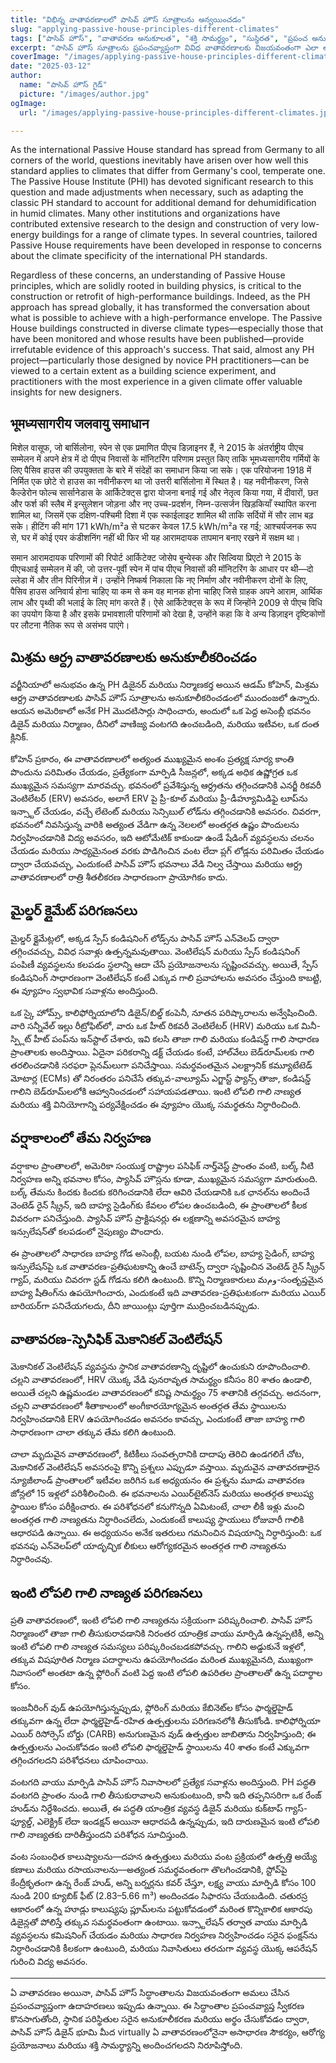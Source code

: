 ```yaml
---
title: "విభిన్న వాతావరణాలలో పాసివ్ హౌస్ సూత్రాలను అన్వయించడం"
slug: "applying-passive-house-principles-different-climates"
tags: ["పాసివ్ హౌస్", "వాతావరణ అనుకూలత", "శక్తి సామర్థ్యం", "సుస్థిరత", "ప్రపంచ అనువర్తనం"]
excerpt: "పాసివ్ హౌస్ సూత్రాలను ప్రపంచవ్యాప్తంగా వివిధ వాతావరణాలకు విజయవంతంగా ఎలా అనుకూలీకరించవచ్చో తెలుసుకోండి, ఏ వాతావరణంలోనైనా సౌకర్యం మరియు సమర్థతను నిర్వహించడానికి వాస్తవ ప్రపంచ ఉదాహరణలు మరియు ప్రాయోగిక పరిష్కారాలతో."
coverImage: "/images/applying-passive-house-principles-different-climates.jpg"
date: "2025-03-12"
author:
  name: "పాసివ్ హౌస్ గైడ్"
  picture: "/images/author.jpg"
ogImage:
  url: "/images/applying-passive-house-principles-different-climates.jpg"

---
```

As the international Passive House standard has spread from Germany to all corners of the world, questions inevitably have arisen over how well this standard applies to climates that differ from Germany's cool, temperate one. The Passive House Institute (PHI) has devoted significant research to this question and made adjustments when necessary, such as adapting the classic PH standard to account for additional demand for dehumidification in humid climates. Many other institutions and organizations have contributed extensive research to the design and construction of very low-energy buildings for a range of climate types. In several countries, tailored Passive House requirements have been developed in response to concerns about the climate specificity of the international PH standards.

Regardless of these concerns, an understanding of Passive House principles, which are solidly rooted in building physics, is critical to the construction or retrofit of high-performance buildings. Indeed, as the PH approach has spread globally, it has transformed the conversation about what is possible to achieve with a high-performance envelope. The Passive House buildings constructed in diverse climate types—especially those that have been monitored and whose results have been published—provide irrefutable evidence of this approach's success. That said, almost any PH project—particularly those designed by novice PH practitioners—can be viewed to a certain extent as a building science experiment, and practitioners with the most experience in a given climate offer valuable insights for new designers.
## भूमध्यसागरीय जलवायु समाधान

मिशेल वासूफ, जो बार्सिलोना, स्पेन से एक प्रमाणित पीएच डिज़ाइनर हैं, ने 2015 के अंतर्राष्ट्रीय पीएच सम्मेलन में अपने क्षेत्र में दो पीएच निवासों के मॉनिटरिंग परिणाम प्रस्तुत किए ताकि भूमध्यसागरीय गर्मियों के लिए पैसिव हाउस की उपयुक्तता के बारे में संदेहों का समाधान किया जा सके। एक परियोजना 1918 में निर्मित एक छोटे रो हाउस का नवीनीकरण था जो उत्तरी बार्सिलोना में स्थित है। यह नवीनीकरण, जिसे कैल्डेरोन फोल्च सार्सानेडास के आर्किटेक्ट्स द्वारा योजना बनाई गई और नेतृत्व किया गया, में दीवारों, छत और फर्श की स्लैब में इन्सुलेशन जोड़ना और नए उच्च-प्रदर्शन, निम्न-उत्सर्जन खिड़कियाँ स्थापित करना शामिल था, जिसमें एक दक्षिण-पश्चिमी दिशा में एक स्काईलाइट शामिल थी ताकि सर्दियों में सौर लाभ बढ़ सके। हीटिंग की मांग 171 kWh/m²a से घटकर केवल 17.5 kWh/m²a रह गई; आश्चर्यजनक रूप से, घर में कोई एयर कंडीशनिंग नहीं थी फिर भी यह आरामदायक तापमान बनाए रखने में सक्षम था।

समान आरामदायक परिणामों की रिपोर्ट आर्किटेक्ट जोसेप बुन्येस्क और सिल्विया प्रिएटो ने 2015 के पीएचआई सम्मेलन में की, जो उत्तर-पूर्वी स्पेन में पांच पीएच निवासों की मॉनिटरिंग के आधार पर थी—दो ल्लेडा में और तीन पिरिनीज़ में। उन्होंने निष्कर्ष निकाला कि नए निर्माण और नवीनीकरण दोनों के लिए, पैसिव हाउस अनिवार्य होना चाहिए या कम से कम वह मानक होना चाहिए जिसे ग्राहक अपने आराम, आर्थिक लाभ और पृथ्वी की भलाई के लिए मांग करते हैं। ऐसे आर्किटेक्ट्स के रूप में जिन्होंने 2009 से पीएच विधि का उपयोग किया है और इसके प्रभावशाली परिणामों को देखा है, उन्होंने कहा कि वे अन्य डिज़ाइन दृष्टिकोणों पर लौटना नैतिक रूप से असंभव पाएंगे।
## మిశ్రమ ఆర్ద్ర వాతావరణాలకు అనుకూలీకరించడం

వర్జీనియాలో అనుభవం ఉన్న PH డిజైనర్ మరియు నిర్మాణకర్త అయిన ఆడమ్ కోహెన్, మిశ్రమ ఆర్ద్ర వాతావరణాలకు పాసివ్ హౌస్ సూత్రాలను అనుకూలీకరించడంలో ముందంజలో ఉన్నారు. ఆయన అమెరికాలో అనేక PH మొదటిసార్లు సాధించారు, అందులో ఒక పెద్ద అసెంబ్లీ భవనం డిజైన్ మరియు నిర్మాణం, దీనిలో వాణిజ్య వంటగది ఉంచబడింది, మరియు ఇటీవల, ఒక దంత క్లినిక్.

కోహెన్ ప్రకారం, ఈ వాతావరణాలలో అత్యంత ముఖ్యమైన అంశం ప్రత్యక్ష సూర్య కాంతి పొందును పరిమితం చేయడం, ప్రత్యేకంగా మార్పిడి సీజన్లలో, అక్కడ అధిక ఉష్ణోగ్రత ఒక ముఖ్యమైన సమస్యగా మారవచ్చు. భవనంలో ప్రవేశిస్తున్న ఆర్ద్రతను తగ్గించడానికి ఎనర్జీ రికవరీ వెంటిలేటర్ (ERV) అవసరం, అలాగే ERV పై ప్రీ-కూల్ మరియు ప్రీ-డీహ్యూమిడిఫై లూప్‌ను ఇన్స్టాల్ చేయడం, వచ్చే లేటెంట్ మరియు సెన్సిబుల్ లోడ్‌ను తగ్గించడానికి అవసరం. చివరగా, భవనంలో నివసిస్తున్న వారికి అత్యంత వేడిగా ఉన్న నెలలలో అంతర్గత ఉష్ణం పొందులను నిర్వహించడానికి విద్య అవసరం, ఇది ఆటోమేటిక్ కాకుండా ఉండే షేడింగ్ వ్యవస్థలను చలనం చేయడం మరియు సాధ్యమైనంత వరకు పొడిగించిన వంట లేదా ప్లగ్ లోడ్లను పరిమితం చేయడం ద్వారా చేయవచ్చు, ఎందుకంటే పాసివ్ హౌస్ భవనాలు వేడి నిల్వ చేస్తాయి మరియు ఆర్ద్ర వాతావరణాలలో రాత్రి శీతలీకరణ సాధారణంగా ప్రాయోగికం కాదు.
## మైల్డర్ క్లైమేట్ పరిగణనలు

మైల్డర్ క్లైమేట్లలో, అక్కడ స్పేస్ కండిషనింగ్ లోడ్స్‌ను పాసివ్ హౌస్ ఎన్‌వెలప్ ద్వారా తగ్గించవచ్చు, వివిధ సవాళ్లు ఉత్పన్నమవుతాయి. వెంటిలేషన్ మరియు స్పేస్ కండిషనింగ్ పంపిణీ వ్యవస్థలను కలపడం స్థలాన్ని ఆదా చేసే ప్రయోజనాలను సృష్టించవచ్చు. అయితే, స్పేస్ కండిషనింగ్ సాధారణంగా వెంటిలేషన్ కంటే ఎక్కువ గాలి ప్రవాహాలను అవసరం చేస్తుంది కాబట్టి, ఈ వ్యూహం స్వభావిక సవాళ్లను అందిస్తుంది.

ఒక స్కై హోమ్స్, కాలిఫోర్నియాలోని డిజైన్/బిల్డ్ కంపెనీ, నూతన పరిష్కారాలను అన్వేషించింది. వారి సన్నీవేల్ ఇల్లు రీట్రోఫిట్‌లో, వారు ఒక హీట్ రికవరీ వెంటిలేటర్ (HRV) మరియు ఒక మినీ-స్ప్లిట్ హీట్ పంప్‌ను ఇన్‌స్టాల్ చేశారు, ఇవి కలసి తాజా గాలి మరియు కండిషన్డ్ గాలి సాధారణ ప్రాంతాలకు అందిస్తాయి. ఏదైనా పరికరాన్ని డక్ట్ చేయడం కంటే, హాల్‌వేలు బెడ్‌రూమ్‌లకు గాలి తరలించడానికి సరఫరా ప్లెనమ్‌లుగా పనిచేస్తాయి. సమర్థవంతమైన ఎలక్ట్రానిక్ కమ్యూటేటెడ్ మోటార్ల (ECMs) తో నిరంతరం పనిచేసే తక్కువ-వాల్యూమ్ ఎగ్జాస్ట్ ఫ్యాన్స్ తాజా, కండిషన్డ్ గాలిని బెడ్‌రూమ్‌లలోకి ఆహ్వానించడంలో సహాయపడతాయి. ఇంటి లోపలి గాలి నాణ్యత మరియు శక్తి వినియోగాన్ని పర్యవేక్షించడం ఈ వ్యూహం యొక్క సమర్థతను నిర్ధారించింది.
## వర్షాకాలంలో తేమ నిర్వహణ

వర్షాకాల ప్రాంతాలలో, అమెరికా సంయుక్త రాష్ట్రాల పసిఫిక్ నార్త్‌వెస్ట్ ప్రాంతం వంటి, బల్క్ నీటి నిర్వహణ అన్ని భవనాల కోసం, ప్యాసివ్ హౌస్లను కూడా, ముఖ్యమైన సమస్యగా మారుతుంది. బల్క్ తేమను కిందకు కిందకు కరిగించడానికి లేదా ఆవిరి చేయడానికి ఒక ఛానల్‌ను అందించే వెంటెడ్ రైన్ స్క్రీన్, ఇది బాహ్య సైడింగ్‌కు కేవలం లోపల ఉంచబడింది, ఈ ప్రాంతాలలో కీలక వివరంగా పనిచేస్తుంది. ప్యాసివ్ హౌస్ ప్రాక్టిషనర్లు ఈ లక్షణాన్ని అవసరమైన బాహ్య ఇన్సులేషన్‌తో కలపడంలో నైపుణ్యం పొందారు.

ఈ ప్రాంతాలలో సాధారణ బాహ్య గోడ అసెంబ్లీ, బయట నుండి లోపల, బాహ్య సైడింగ్, బాహ్య ఇన్సులేషన్‌పై ఒక వాతావరణ-ప్రతిఘటకాన్ని ఉంచే బాటెన్స్ ద్వారా సృష్టించిన వెంటెడ్ రైన్ స్క్రీన్ గ్యాప్, మరియు చివరగా స్టడ్ గోడను కలిగి ఉంటుంది. కొన్ని నిర్మాణకారులు మوم-సంతృప్తమైన బాహ్య షీతింగ్‌ను ఉపయోగించారు, ఎందుకంటే ఇది వాతావరణ-ప్రతిఘటకంగా మరియు ఎయిర్ బారియర్‌గా పనిచేయగలదు, దీని జాయింట్లు పూర్తిగా ముద్రించబడినప్పుడు.

## వాతావరణ-స్పెసిఫిక్ మెకానికల్ వెంటిలేషన్

మెకానికల్ వెంటిలేషన్ వ్యవస్థను స్థానిక వాతావరణాన్ని దృష్టిలో ఉంచుకుని రూపొందించాలి. చల్లని వాతావరణంలో, HRV యొక్క వేడి పునరావృత సామర్థ్యం కనీసం 80 శాతం ఉండాలి, అయితే చల్లని ఉష్ణమండల వాతావరణంలో కనిష్ట సామర్థ్యం 75 శాతానికి తగ్గవచ్చు. అదనంగా, చల్లని వాతావరణంలో శీతాకాలంలో అంగీకారయోగ్యమైన అంతర్గత తేమ స్థాయిలను నిర్వహించడానికి ERV ఉపయోగించడం అవసరం కావచ్చు, ఎందుకంటే తాజా బాహ్య గాలి సాధారణంగా చాలా తక్కువ తేమ కలిగి ఉంటుంది.

చాలా మృదువైన వాతావరణంలో, కిటికీలు సంవత్సరానికి దాదాపు తెరిచి ఉండగలిగే చోట, మెకానికల్ వెంటిలేషన్ అవసరంపై కొన్ని ప్రశ్నలు ఎప్పుడూ వస్తాయి. మృదువైన వాతావరణాలైన న్యూజీలాండ్ ప్రాంతాలలో ఇటీవల జరిగిన ఒక అధ్యయనం ఈ ప్రశ్నను మూడు వాతావరణ జోన్లలో 15 ఇళ్లలో పరిశీలించింది. ఈ భవనాలను ఎయిర్‌టైట్‌నెస్ మరియు అంతర్గత కాలుష్య స్థాయిల కోసం పరీక్షించారు. ఈ పరిశోధనలో కనుగొన్నది ఏమిటంటే, చాలా లీకీ ఇళ్లు మంచి అంతర్గత గాలి నాణ్యతను నిర్ధారించలేదు, ఎందుకంటే కాలుష్య స్థాయులు రోజువారీ గాలికి ఆధారపడి ఉన్నాయి. ఈ అధ్యయనం అనేక ఇతరులు గమనించిన విషయాన్ని నిర్ధారిస్తుంది: ఒక భవనపు ఎన్‌వెలప్‌లో యాదృచ్ఛిక లీకులు ఆరోగ్యకరమైన అంతర్గత గాలి నాణ్యతను నిర్ధారించవు.
## ఇంటి లోపలి గాలి నాణ్యత పరిగణనలు

ప్రతి వాతావరణంలో, ఇంటి లోపలి గాలి నాణ్యతను సక్రియంగా పరిష్కరించాలి. పాసివ్ హౌస్ నిర్మాణంలో తాజా గాలి తీసుకురావడానికి నిరంతర యాంత్రిక వాయు మార్పిడి ఉన్నప్పటికీ, అన్ని ఇంటి లోపలి గాలి నాణ్యత సమస్యలు పరిష్కరించబడకపోవచ్చు. గాలిని అడ్డుకునే ఇళ్లలో, తక్కువ విషపూరిత నిర్మాణ పదార్థాలను ఉపయోగించడం మరింత ముఖ్యమైనది, ముఖ్యంగా నివాసంలో అంతటా ఉన్న ఫ్లోరింగ్ వంటి పెద్ద ఇంటి లోపలి ఉపరితల ప్రాంతాలతో ఉన్న పదార్థాల కోసం.

ఇంజనీరింగ్ వుడ్ ఉపయోగిస్తున్నప్పుడు, ఫ్లోరింగ్ మరియు కేబినెట్‌ల కోసం ఫార్మల్డెహైడ్ తక్కువగా ఉన్న లేదా ఫార్మల్డెహైడ్-రహిత ఉత్పత్తులను పరిగణనలోకి తీసుకోండి. కాలిఫోర్నియా ఎయిర్ రిసోర్సెస్ బోర్డు (CARB) అనుగుణమైన వుడ్ ఉత్పత్తుల జాబితాను నిర్వహిస్తుంది; ఈ ఉత్పత్తులను ఎంచుకోవడం ఇంటి లోపలి ఫార్మల్డెహైడ్ స్థాయిలను 40 శాతం కంటే ఎక్కువగా తగ్గించగలదని పరిశోధనలు చూపించాయి.

వంటగది వాయు మార్పిడి పాసివ్ హౌస్ నివాసాలలో ప్రత్యేక సవాళ్లను అందిస్తుంది. PH పద్ధతి వంటగది ప్రాంతం నుండి గాలి తీసుకురావాలని అనుకుంటుంది, కానీ ఇది తప్పనిసరిగా ఒక రేంజ్ హుడ్‌ను నిర్దేశించదు. అయితే, ఈ పద్ధతి యాంత్రిక వ్యవస్థ డిజైన్ మరియు కుక్‌టాప్ గ్యాస్-ఫ్యూల్డ్, ఎలెక్ట్రిక్ లేదా ఇండక్షన్ అయినా ఆధారపడి ఉన్నప్పుడు, ఇది దారుణమైన ఇంటి లోపలి గాలి నాణ్యతకు దారితీస్తుందని పరిశోధన సూచిస్తుంది.

వంట సంబంధిత కాలుష్యాలను—దహన ఉత్పత్తులు మరియు వంట ప్రక్రియలో ఉత్పత్తి అయ్యే కణాలు మరియు రసాయనాలను—అత్యంత సమర్థవంతంగా తొలగించడానికి, స్టోవ్‌పై కేంద్రీకృతంగా ఉన్న రేంజ్ హుడ్, అన్ని బర్నర్లను కవర్ చేస్తూ, లక్ష్య వాయు మార్పిడి కోసం 100 నుండి 200 క్యూబిక్ ఫీట్ (2.83–5.66 m³) అందించడం సిఫారసు చేయబడింది. చతురస్ర ఆకారంలో ఉన్న హూడ్లు కాలుష్యపు ప్లూమ్‌లను పట్టుకోవడంలో మరింత కొన్నికాలిక ఆకారపు డిజైన్లతో పోలిస్తే తక్కువ సమర్థవంతంగా ఉంటాయి. ఇన్స్టాలేషన్ తర్వాత వాయు మార్పిడి వ్యవస్థలను కమిషనింగ్ చేయడం మరియు సాధారణ నిర్వహణ నిర్వహించడం సరైన ఫంక్షన్‌ను నిర్ధారించడానికి కీలకంగా ఉంటుంది, మరియు నివాసితులు తరచుగా వ్యవస్థ యొక్క ఆపరేషన్ గురించి విద్య అవసరం.

---

ఏ వాతావరణం అయినా, పాసివ్ హౌస్ సిద్ధాంతాలను విజయవంతంగా అమలు చేసిన ప్రపంచవ్యాప్తంగా ఉదాహరణలు ఇప్పుడు ఉన్నాయి. ఈ సిద్ధాంతాల ప్రపంచవ్యాప్త స్వీకరణ కొనసాగుతోంది, స్థానిక పరిస్థితుల సరైన అనుకూలీకరణ మరియు అర్థం చేసుకోవడం ద్వారా, పాసివ్ హౌస్ డిజైన్ భూమి మీద virtually ఏ వాతావరణంలోనైనా అసాధారణ సౌకర్యం, ఆరోగ్య ప్రయోజనాలు మరియు శక్తి సామర్థ్యాన్ని అందించగలదని నిరూపిస్తోంది.
